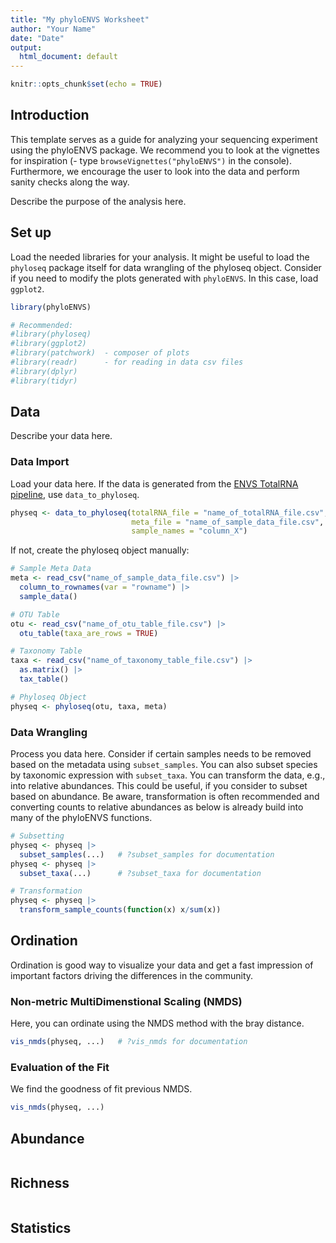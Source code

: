 ```yaml
---
title: "My phyloENVS Worksheet"
author: "Your Name"
date: "Date"
output: 
  html_document: default
---
```


```r
knitr::opts_chunk$set(echo = TRUE)
```

## Introduction

This template serves as a guide for analyzing your sequencing experiment using the phyloENVS package. We recommend you to look at the vignettes for inspiration (- type `browseVignettes("phyloENVS")` in the console). Furthermore, we encourage the user to look into the data and perform sanity checks along the way. 

Describe the purpose of the analysis here.

## Set up

Load the needed libraries for your analysis. It might be useful to load the `phyloseq` package itself for data wrangling of the phyloseq object. Consider if you need to modify the plots generated with `phyloENVS`. In this case, load `ggplot2`. 

```r
library(phyloENVS)

# Recommended: 
#library(phyloseq)
#library(ggplot2)
#library(patchwork)  - composer of plots
#library(readr)      - for reading in data csv files
#library(dplyr)      
#library(tidyr)
```

## Data

Describe your data here.

### Data Import

Load your data here. If the data is generated from the [ENVS TotalRNA pipeline](https://github.com/AU-ENVS-Bioinformatics/TotalRNA-Snakemake), use `data_to_phyloseq`.

```r
physeq <- data_to_phyloseq(totalRNA_file = "name_of_totalRNA_file.csv", 
                           meta_file = "name_of_sample_data_file.csv", 
                           sample_names = "column_X")
```

If not, create the phyloseq object manually:

```r
# Sample Meta Data
meta <- read_csv("name_of_sample_data_file.csv") |>
  column_to_rownames(var = "rowname") |>
  sample_data()

# OTU Table
otu <- read_csv("name_of_otu_table_file.csv") |>
  otu_table(taxa_are_rows = TRUE)

# Taxonomy Table
taxa <- read_csv("name_of_taxonomy_table_file.csv") |>
  as.matrix() |>
  tax_table()

# Phyloseq Object
physeq <- phyloseq(otu, taxa, meta)
```

### Data Wrangling

Process you data here. Consider if certain samples needs to be removed based on the metadata using `subset_samples`. You can also subset species by taxonomic expression with `subset_taxa`. You can transform the data, e.g., into relative abundances. This could be useful, if you consider to subset based on abundance. Be aware, transformation is often recommended and converting counts to relative abundances as below is already build into many of the phyloENVS functions.

```r
# Subsetting
physeq <- physeq |>
  subset_samples(...)   # ?subset_samples for documentation
physeq <- physeq |>
  subset_taxa(...)      # ?subset_taxa for documentation

# Transformation
physeq <- physeq |>
  transform_sample_counts(function(x) x/sum(x))
```

## Ordination

Ordination is good way to visualize your data and get a fast impression of important factors driving the differences in the community. 

### Non-metric MultiDimenstional Scaling (NMDS)

Here, you can ordinate using the NMDS method with the bray distance. 

```r
vis_nmds(physeq, ...)   # ?vis_nmds for documentation
```

### Evaluation of the Fit

We find the goodness of fit previous NMDS.

```r
vis_nmds(physeq, ...)
```

## Abundance

```r

```

## Richness

```r

```

## Statistics

```r

```
